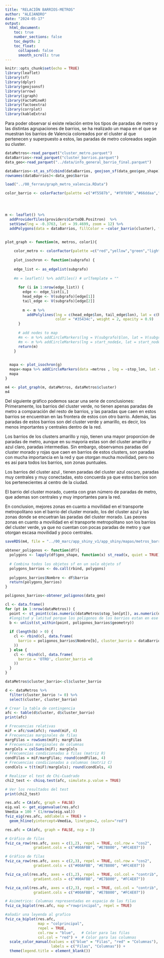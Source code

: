 ```yaml
---
title: "RELACIÓN BARRIOS-METROS"
author: "ALEJANDRO"
date: "2024-05-17"
output: 
  html_document:
    toc: true
    number_sections: false
    toc_depth: 2
    toc_float:
      collapsed: false
      smooth_scroll: true
---
```


```r
knitr::opts_chunk$set(echo = TRUE)
library(leaflet)
library(sf)
library(dplyr)
library(geojsonsf)
library(arrow)
library(igraph)
library(FactoMineR)
library(factoextra)
library(corrplot)
library(kableExtra)
```

Para poder observar si existe relación entre los tipos de paradas de metro y las distintas agrupaciones de barrios, se ha realizado un mapa en el que se muestran los barrios de Valencia coloreados por el cluster al que pertenecen y superpuesto a estos, las paradas de metro coloreados según su cluster.

```r
dataMetros<-read_parquet("cluster_metro.parquet")
dataBarrios<-read_parquet("cluster_barrios.parquet")
data_geo<-read_parquet("../data/info_general_barrio_final.parquet")

dataBarrios<-st_as_sf(cbind(dataBarrios, geojson_sf(data_geo$geo_shape)))
rownames(dataBarrios)<-data_geo$barrio
```

```r
load("../00_ferran/graph_metro_valencia.RData")
```

```r
color_barrio <- colorFactor(palette =c("#f5587b", "#f0f696","#66ddaa","#2f89fc", "#a56cc1") , domain = dataBarrios$cluster)




m <- leaflet() %>%
  addProviderTiles(providers$CartoDB.Positron)  %>%
  setView(lng = -0.3763, lat = 39.4699, zoom = 12) %>%
  addPolygons(data = dataBarrios, fillColor = ~color_barrio(cluster), fillOpacity = 1, weight = 0.5, color = "black", popup = rownames(dataBarrios)) 
 

```

```r


plot_graph <- function(m, metros, color1){
  
    color_metro <- colorFactor(palette =c("red","yellow","green","lightblue","blue3","purple1"), domain = color1)
    
    plot_isochron <- function(subgrafo) {
    
    edge_list <- as_edgelist(subgrafo)
    
    #m = leaflet() %>% addTiles() # urlTemplate = ""
    
      for (i in 1:nrow(edge_list)) {
        edge <- edge_list[i,]
        head_edge <- V(subgrafo)[edge[1]]
        tail_edge <- V(subgrafo)[edge[2]]
        
        m <- m %>%
          addPolylines(lng = c(head_edge$lon, tail_edge$lon), lat = c(head_edge$lat, tail_edge$lat),
                       color = "#35434c", weight = 2, opacity = 0.9)
      }
      
      # add nodes to map
      #m <- m %>% addCircleMarkers(lng = V(subgrafo)$lon, lat = V(subgrafo)$lat, radius = 5, color = "red")
      #m <- m %>% addCircleMarkers(lng = start_node$x, lat = start_node$y, radius = 5, color = "yellow")
      return(m)
    }
  
  
  mapa <- plot_isochron(g)
  mapa<-mapa %>% addCircleMarkers(data =metros , lng = ~stop_lon, lat = ~stop_lat,  radius=5,color=~color_metro(cluster), fillOpacity =1, popup=metros$stop_name ) 
  mapa
}
```

```r
m4 <- plot_graph(m, dataMetros, dataMetros$cluster)
m4
```





Del siguiente gráfico podemos sacar una serie de conclusiones:
Primeramente, los barrios del cluster verde, no tienen apenas paradas de metro a comparación del resto de barrios, y las paradas que caen en estos barrios se encuentran en las frontera de estos con otro barrio. Además, las paradas de estos barrios son del cluster verde y amarillo, es decir, los menos importantes y centrales dentro de la red.

Los barrios de los clusters amarillo y rojo, tienen una mayor proporcion de paradas de metro, aunque en su mayoria estas son del cluster amarillo y azul claro, paradas intermedias. Sin embargo, observamos paradas del cluster morado y rojas que caen en barrios de estos clusters, son paradas con mucha importancia en la red y que otorgan mucha movilidad, pero no es así para todos los barrios, son zonas puntuales.

Los barrios del cluster azul , tienen paradas del cluster azul oscuro, paradas muy centrales y muy conectadas, esto concuerda ya que estos barrios son los pertenecientes al centro de la ciudad.

El barrio del cluster morado, cuenta con gran número de paradas de metro, que ademas son centrales y muy importantes para la red.

En conclusion, mejores zonas en cuanto a movilidad en el transporte metropolitano son el barrio del cluster morado, los del cluster azul y las zonas donde se encuetran las paradas del cluster morado.
Las peores zonas en cuanto a movilidad en el transporte metropolitano son los barrios del cluster verde, ya que no cuentan con pocas paradas de metro y que otorgan escasa movilidad y poco centrales.

```r
saveRDS(m4, file = "../00_marc/app_shiny_v1/app_shiny/mapas/metros_barrios_cluster.rds")
```


```r
obtener_poligonos <- function(df){
  polygons <- lapply(df$geo_shape, function(x) st_read(x, quiet = TRUE))
  
  # Combina todos los objetos sf en un solo objeto sf
  polygons_barrios <- do.call(rbind, polygons)
  
  polygons_barrios$Nombre <- df$barrio
  return(polygons_barrios)
}

poligonos_barrios<-obtener_poligonos(data_geo)
```

```r
cl <- data.frame()
for (pt in 1:nrow(dataMetros)) {
  point <- st_point(c(as.numeric(dataMetros$stop_lon[pt]), as.numeric(dataMetros$stop_lat[pt])), dim = "XY")
  #longitud y latitud porque los poligonos de los barrios estan en ese orden
  b <- unlist(st_within(point, poligonos_barrios$geometry)) 
  
  if (length(b) > 0) {
    cl <- rbind(cl, data.frame(
      barrio = poligonos_barrios$Nombre[b], cluster_barrio = dataBarrios$cluster[b]
    ))
  } else {
    cl <- rbind(cl, data.frame(
      barrio = 'OTRO', cluster_barrio =0
    ))
  }
}
```

```r
dataMetros$cluster_barrio<-cl$cluster_barrio

d <- dataMetros %>%
  filter(cluster_barrio != 0) %>%
  select(cluster, cluster_barrio) 
```


```r
# Crear la tabla de contingencia
afc <- table(d$cluster, d$cluster_barrio)
print(afc)
```

```r
# Frecuencias relativas
miF = afc/sum(afc); round(miF, 4)
# Frecuencias marginales de filas
margFilas = rowSums(miF); margFilas
# Frecuencias marginales de columnas
margCols = colSums(miF); margCols
# Frecuencias condicionadas a filas (matriz R)
condFilas = miF/margFilas; round(condFilas, 4)  
# Frecuencias condicionadas a columnas (matriz C)
condCols = t(t(miF)/margCols); round(condCols, 4)  
```

```r
# Realizar el test de Chi-Cuadrado
chi2_test <- chisq.test(afc, simulate.p.value = TRUE)

# Ver los resultados del test
print(chi2_test)

```

```r
res.afc = CA(afc, graph = FALSE)
eig.val <- get_eigenvalue(res.afc)
Vmedia = 100 * (1/nrow(eig.val))
fviz_eig(res.afc, addlabels = TRUE) +
  geom_hline(yintercept=Vmedia, linetype=2, color="red")
```
```r
res.afc = CA(afc, graph = FALSE, ncp = 3)
```


```r
# Gráfico de filas
fviz_ca_row(res.afc, axes = c(1,2), repel = TRUE, col.row = "cos2",
             gradient.cols = c("#00AFBB", "#E7B800", "#FC4E07"))
```
```r
# Gráfico de filas
fviz_ca_row(res.afc, axes = c(2,3), repel = TRUE, col.row = "cos2",
             gradient.cols = c("#00AFBB", "#E7B800", "#FC4E07"))
```

```r
fviz_ca_col(res.afc, axes = c(1,2), repel = TRUE, col.col = "contrib",
             gradient.cols = c("#00AFBB", "#E7B800", "#FC4E07"))
```

```r
fviz_ca_col(res.afc, axes = c(2,3), repel = TRUE, col.col = "contrib",
             gradient.cols = c("#00AFBB", "#E7B800", "#FC4E07"))
```

```r
# Asimetrico: Columnas representadas en espacio de las filas
fviz_ca_biplot(res.afc, map ="rowprincipal", repel = TRUE) 
```

```r
#añadir una leyenda al grafico
fviz_ca_biplot(res.afc, 
               map = "colprincipal", 
               repel = TRUE, 
               col.row = "blue",   # Color para las filas
               col.col = "red") +  # Color para las columnas
  scale_color_manual(values = c("blue" = "Filas", "red" = "Columnas"), 
                     labels = c("Filas", "Columnas")) +
  theme(legend.title = element_blank()) 
```